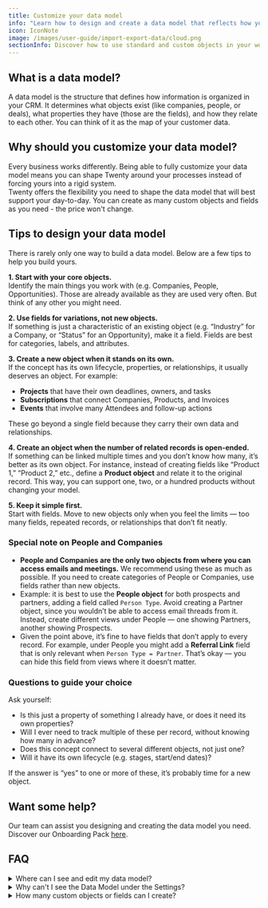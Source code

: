 ```yaml
---
title: Customize your data model
info: "Learn how to design and create a data model that reflects how you operate."
icon: IconNote
image: /images/user-guide/import-export-data/cloud.png
sectionInfo: Discover how to use standard and custom objects in your workspace.
---
```


## What is a data model?
A data model is the structure that defines how information is organized in your CRM. It determines what objects exist (like companies, people, or deals), what properties they have (those are the fields), and how they relate to each other. You can think of it as the map of your customer data. 

## Why should you customize your data model? 
Every business works differently. Being able to fully customize your data model means you can shape Twenty around your processes instead of forcing yours into a rigid system.  
Twenty offers the flexibility you need to shape the data model that will best support your day-to-day. You can create as many custom objects and fields as you need - the price won't change.

## Tips to design your data model
There is rarely only one way to build a data model. Below are a few tips to help you build yours.

**1. Start with your core objects.**  
Identify the main things you work with (e.g. Companies, People, Opportunities). Those are already available as they are used very often. But think of any other you might need.  

**2. Use fields for variations, not new objects.**  
If something is just a characteristic of an existing object (e.g. “Industry” for a Company, or “Status” for an Opportunity), make it a field. Fields are best for categories, labels, and attributes.  

**3. Create a new object when it stands on its own.**  
If the concept has its own lifecycle, properties, or relationships, it usually deserves an object. For example:  
- **Projects** that have their own deadlines, owners, and tasks  
- **Subscriptions** that connect Companies, Products, and Invoices  
- **Events** that involve many Attendees and follow-up actions  

These go beyond a single field because they carry their own data and relationships.  

**4. Create an object when the number of related records is open-ended.**  
If something can be linked multiple times and you don’t know how many, it’s better as its own object. For instance, instead of creating fields like “Product 1,” “Product 2,” etc., define a **Product object** and relate it to the original record. This way, you can support one, two, or a hundred products without changing your model.  

**5. Keep it simple first.**  
Start with fields. Move to new objects only when you feel the limits — too many fields, repeated records, or relationships that don’t fit neatly.  


### Special note on People and Companies  

- **People and Companies are the only two objects from where you can access emails and meetings.** We recommend using these as much as possible. If you need to create categories of People or Companies, use fields rather than new objects.  
- Example: it is best to use the **People object** for both prospects and partners, adding a field called `Person Type`. Avoid creating a Partner object, since you wouldn’t be able to access email threads from it. Instead, create different views under People — one showing Partners, another showing Prospects.  
- Given the point above, it’s fine to have fields that don’t apply to every record. For example, under People you might add a **Referral Link** field that is only relevant when `Person Type = Partner`. That’s okay — you can hide this field from views where it doesn’t matter.  


### Questions to guide your choice  

Ask yourself:  
- Is this just a property of something I already have, or does it need its own properties?  
- Will I ever need to track multiple of these per record, without knowing how many in advance?  
- Does this concept connect to several different objects, not just one?  
- Will it have its own lifecycle (e.g. stages, start/end dates)?  

If the answer is “yes” to one or more of these, it’s probably time for a new object.  


## Want some help?
Our team can assist you designing and creating the data model you need. Discover our Onboarding Pack [here](https://twenty.com/onboarding-packages).


## FAQ

<details>
<summary>Where can I see and edit my data model?</summary>

You can access your Data Model under the `Settings`.

</details>

<details>
<summary>Why can't I see the Data Model under the Settings?</summary>

Reach out to your workspace administrator, data model is usually only accessible by administrators.

</details>

<details>
<summary>How many custom objects or fields can I create?</summary>

You can create as many custom objects and fields as you need - the price won't change.

</details>


<ArticleEditContent></ArticleEditContent>
